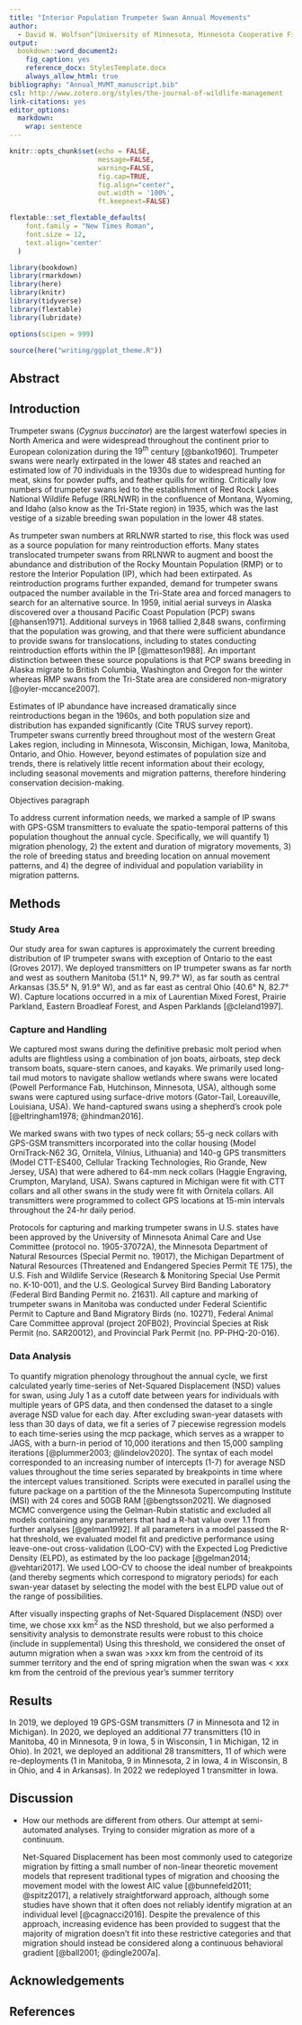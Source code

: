 ```yaml
---
title: "Interior Population Trumpeter Swan Annual Movements"
author: 
  - David W. Wolfson^[University of Minnesota, Minnesota Cooperative Fish and Wildlife Research Unit], John R. Fieberg^[University of Minnesota], Thomas R. Cooper^[U.S. Fish and Wildlife Service], Steven Cordts^[Minnesota Department of Natural Resources], Christine Herwig^[Minnesota Department of Natural Resources], John Moriarty^[Three Rivers Park District], Margaret Smith^[Trumpeter Swan Society], Randall T. Knapik^[Michigan Department of Natural Resources], Anna Buckardt-Thomas^[Iowa Department of Natural Resources], Tyler Harms^[Iowa Department of Natural Resources], Taylor Finger^[Wisconsin Department of Natural Resources], Sumner Matteson^[Wisconsin Department of Natural Resources], Laura Kearns^[Ohio Department of Natural Resources], Tiffany Mayo^[Cleveland Metroparks Zoo], Brian Kiss^[Manitoba Wildlife and Fisheries Branch], Timothy Poole^[Manitoba Wildlife and Fisheries Branch], Drew Fowler^[U.S. Geological Survey, Louisiana Cooperative Fish and Wildlife Research Unit], David E. Andersen^[U.S. Geological Survey, Minnesota Cooperative Fish and Wildlife Research Unit]
output: 
  bookdown::word_document2:
    fig_caption: yes
    reference_docx: StylesTemplate.docx
    always_allow_html: true
bibliography: "Annual_MVMT_manuscript.bib"
csl: http://www.zotero.org/styles/the-journal-of-wildlife-management
link-citations: yes
editor_options: 
  markdown: 
    wrap: sentence
---
```


```r
knitr::opts_chunk$set(echo = FALSE,
                      message=FALSE,
                      warning=FALSE,
                      fig.cap=TRUE,
                      fig.align="center",
                      out.width = '100%',
                      ft.keepnext=FALSE)
```

```r
flextable::set_flextable_defaults(
    font.family = "New Times Roman",
    font.size = 12,
    text.align='center'
  )
```

<!--- this is how to write a comment that won't knit--->

<!--- --->

```r
library(bookdown)
library(rmarkdown)
library(here)
library(knitr)
library(tidyverse)
library(flextable)
library(lubridate)
```

```r
options(scipen = 999)
```

```r
source(here("writing/ggplot_theme.R"))

```

## Abstract

## Introduction

Trumpeter swans (*Cygnus buccinator*) are the largest waterfowl species in North America and were widespread throughout the continent prior to European colonization during the $19^{th}$ century [@banko1960].
Trumpeter swans were nearly extirpated in the lower 48 states and reached an estimated low of 70 individuals in the 1930s due to widespread hunting for meat, skins for powder puffs, and feather quills for writing.
Critically low numbers of trumpeter swans led to the establishment of Red Rock Lakes National Wildlife Refuge (RRLNWR) in the confluence of Montana, Wyoming, and Idaho (also know as the Tri-State region) in 1935, which was the last vestige of a sizable breeding swan population in the lower 48 states.

As trumpeter swan numbers at RRLNWR started to rise, this flock was used as a source population for many reintroduction efforts.
Many states translocated trumpeter swans from RRLNWR to augment and boost the abundance and distribution of the Rocky Mountain Population (RMP) or to restore the Interior Population (IP), which had been extirpated.
As reintroduction programs further expanded, demand for trumpeter swans outpaced the number available in the Tri-State area and forced managers to search for an alternative source.
In 1959, initial aerial surveys in Alaska discovered over a thousand Pacific Coast Population (PCP) swans [@hansen1971].
Additional surveys in 1968 tallied 2,848 swans, confirming that the population was growing, and that there were sufficient abundance to provide swans for translocations, including to states conducting reintroduction efforts within the IP [@matteson1988].
An important distinction between these source populations is that PCP swans breeding in Alaska migrate to British Columbia, Washington and Oregon for the winter whereas RMP swans from the Tri-State area are considered non-migratory [@oyler-mccance2007].

Estimates of IP abundance have increased dramatically since reintroductions began in the 1960s, and both population size and distribution has expanded significantly (Cite TRUS survey report).
Trumpeter swans currently breed throughout most of the western Great Lakes region, including in Minnesota, Wisconsin, Michigan, Iowa, Manitoba, Ontario, and Ohio.
However, beyond estimates of population size and trends, there is relatively little recent information about their ecology, including seasonal movements and migration patterns, therefore hindering conservation decision-making.

Objectives paragraph

To address current information needs, we marked a sample of IP swans with GPS-GSM transmitters to evaluate the spatio-temporal patterns of this population thoughout the annual cycle.
Specifically, we will quantify 1) migration phenology, 2) the extent and duration of migratory movements, 3) the role of breeding status and breeding location on annual movement patterns, and 4) the degree of individual and population variability in migration patterns.

## Methods

### Study Area

Our study area for swan captures is approximately the current breeding distribution of IP trumpeter swans with exception of Ontario to the east (Groves 2017).
We deployed transmitters on IP trumpeter swans as far north and west as southern Manitoba (51.1° N, 99.7° W), as far south as central Arkansas (35.5° N, 91.9° W), and as far east as central Ohio (40.6° N, 82.7° W).
Capture locations occurred in a mix of Laurentian Mixed Forest, Prairie Parkland, Eastern Broadleaf Forest, and Aspen Parklands [@cleland1997].

### Capture and Handling

We captured most swans during the definitive prebasic molt period when adults are flightless using a combination of jon boats, airboats, step deck transom boats, square-stern canoes, and kayaks.
We primarily used long-tail mud motors to navigate shallow wetlands where swans were located (Powell Performance Fab, Hutchinson, Minnesota, USA), although some swans were captured using surface-drive motors (Gator-Tail, Loreauville, Louisiana, USA).
We hand-captured swans using a shepherd's crook pole [@eltringham1978; @hindman2016].

We marked swans with two types of neck collars; 55-g neck collars with GPS-GSM transmitters incorporated into the collar housing (Model OrniTrack-N62 3G, Ornitela, Vilnius, Lithuania) and 140-g GPS transmitters (Model CTT-ES400, Cellular Tracking Technologies, Rio Grande, New Jersey, USA) that were adhered to 64-mm neck collars (Haggie Engraving, Crumpton, Maryland, USA).
Swans captured in Michigan were fit with CTT collars and all other swans in the study were fit with Ornitela collars.
All transmitters were programmed to collect GPS locations at 15-min intervals throughout the 24-hr daily period.

Protocols for capturing and marking trumpeter swans in U.S. states have been approved by the University of Minnesota Animal Care and Use Committee (protocol no. 1905-37072A), the Minnesota Department of Natural Resources (Special Permit no. 19017), the Michigan Department of Natural Resources (Threatened and Endangered Species Permit TE 175), the U.S.
Fish and Wildlife Service (Research & Monitoring Special Use Permit no. K-10-001), and the U.S.
Geological Survey Bird Banding Laboratory (Federal Bird Banding Permit no. 21631).
All capture and marking of trumpeter swans in Manitoba was conducted under Federal Scientific Permit to Capture and Band Migratory Birds (no. 10271), Federal Animal Care Committee approval (project 20FB02), Provincial Species at Risk Permit (no. SAR20012), and Provincial Park Permit (no. PP-PHQ-20-016).

### Data Analysis

To quantify migration phenology throughout the annual cycle, we first calculated yearly time-series of Net-Squared Displacement (NSD) values for swan, using July 1 as a cutoff date between years for individuals with multiple years of GPS data, and then condensed the dataset to a single average NSD value for each day.
After excluding swan-year datasets with less than 30 days of data, we fit a series of 7 piecewise regression models to each time-series using the mcp package, which serves as a wrapper to JAGS, with a burn-in period of 10,000 iterations and then 15,000 sampling iterations [@plummer2003; @lindelov2020].
The syntax of each model corresponded to an increasing number of intercepts (1-7) for average NSD values throughout the time series separated by breakpoints in time where the intercept values transitioned.
Scripts were executed in parallel using the future package on a partition of the the Minnesota Supercomputing Institute (MSI) with 24 cores and 50GB RAM [@bengtsson2021].
We diagnosed MCMC convergence using the Gelman-Rubin statistic and excluded all models containing any parameters that had a R-hat value over 1.1 from further analyses [@gelman1992].
If all parameters in a model passed the R-hat threshold, we evaluated model fit and predictive performance using leave-one-out cross-validation (LOO-CV) with the Expected Log Predictive Density (ELPD), as estimated by the loo package [@gelman2014; @vehtari2017].
We used LOO-CV to choose the ideal number of breakpoints (and thereby segments which correspond to migratory periods) for each swan-year dataset by selecting the model with the best ELPD value out of the range of possibilities.

After visually inspecting graphs of Net-Squared Displacement (NSD) over time, we chose xxx km^2^ as the NSD threshold, but we also performed a sensitivity analysis to demonstrate results were robust to this choice (include in supplemental) Using this threshold, we considered the onset of autumn migration when a swan was \>xxx km from the centroid of its summer territory and the end of spring migration when the swan was \< xxx km from the centroid of the previous year's summer territory

## Results

In 2019, we deployed 19 GPS-GSM transmitters (7 in Minnesota and 12 in Michigan).
In 2020, we deployed an additional 77 transmitters (10 in Manitoba, 40 in Minnesota, 9 in Iowa, 5 in Wisconsin, 1 in Michigan, 12 in Ohio).
In 2021, we deployed an additional 28 transmitters, 11 of which were re-deployments (1 in Manitoba, 9 in Minnesota, 2 in Iowa, 4 in Wisconsin, 8 in Ohio, and 4 in Arkansas).
In 2022 we redeployed 1 transmitter in Iowa.

## Discussion

-   How our methods are different from others.
    Our attempt at semi-automated analyses.
    Trying to consider migration as more of a continuum.

    Net-Squared Displacement has been most commonly used to categorize migration by fitting a small number of non-linear theoretic movement models that represent traditional types of migration and choosing the movement model with the lowest AIC value [@bunnefeld2011; @spitz2017], a relatively straightforward approach, although some studies have shown that it often does not reliably identify migration at an individual level [@cagnacci2016].
    Despite the prevalence of this approach, increasing evidence has been provided to suggest that the majority of migration doesn't fit into these restrictive categories and that migration should instead be considered along a continuous behavioral gradient [@ball2001; @dingle2007a].

## Acknowledgements

## References
